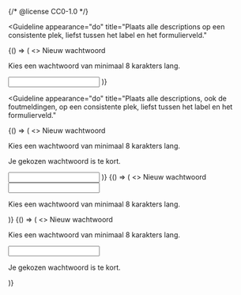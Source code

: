 {/* @license CC0-1.0 */}


<Guideline
  appearance="do"
  title="Plaats alle descriptions op een consistente plek, liefst tussen het label en het formulierveld."
>
  <Canvas language="html">
    {() => (
      <>
        <label for="wachtwoord1">Nieuw wachtwoord</label>
        <p id="description-wachtwoord1">Kies een wachtwoord van minimaal 8 karakters lang.</p>
        <input id="wachtwoord1" type="password" name="nieuw-wachtwoord" aria-describedby="description-wachtwoord1" />
      </>
    )}
  </Canvas>
</Guideline>

<Guideline
  appearance="do"
  title="Plaats alle descriptions, ook de foutmeldingen, op een consistente plek, liefst tussen het label en het formulierveld."
>
  <Canvas language="html">
    {() => (
      <>
        <label for="wachtwoord2">Nieuw wachtwoord</label>
        <p id="description-wachtwoord2">Kies een wachtwoord van minimaal 8 karakters lang.</p>
        <p id="error-wachtwoord2">Je gekozen wachtwoord is te kort.</p>
        <input
          id="wachtwoord2"
          type="password"
          name="nieuw-wachtwoord"
          aria-describedby="description-wachtwoord2 error-wachtwoord2"
        />
      </>
    )}
  </Canvas>
</Guideline>

<Guideline appearance="dont" title="Description onder het formulierveld plaatsen.">
  <Canvas language="html">
    {() => (
      <>
        <label for="wachtwoord3">Nieuw wachtwoord</label>
        <input id="wachtwoord3" type="password" name="nieuw-wachtwoord" aria-describedby="description-wachtwoord3" />
        <p id="description-wachtwoord3">Kies een wachtwoord van minimaal 8 karakters lang.</p>
      </>
    )}
  </Canvas>
</Guideline>

<Guideline appearance="dont" title="Description boven het formulierveld en foutmelding eronder plaatsen.">
  <Canvas language="html">
    {() => (
      <>
        <label for="wachtwoord4">Nieuw wachtwoord</label>
        <p id="description-wachtwoord4">Kies een wachtwoord van minimaal 8 karakters lang.</p>
        <input
          id="wachtwoord4"
          type="password"
          name="nieuw-wachtwoord"
          aria-describedby="description-wachtwoord4 error-wachtwoord4"
        />
        <p id="error-wachtwoord4">Je gekozen wachtwoord is te kort.</p>
      </>
    )}
  </Canvas>
</Guideline>
